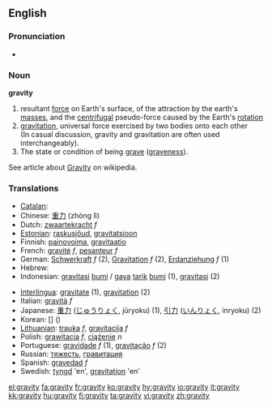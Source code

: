 ==English==

===Pronunciation===
*{{IPA|/ˈɡɹævɪti/}}

===Noun===
'''gravity'''

# resultant [[force]] on Earth's surface, of the attraction by the earth's [[mass]]es, and the [[centrifugal]] pseudo-force caused by the Earth's [[rotation]]
# [[gravitation]], universal force exercised by two bodies onto each other<br> (In casual discussion, gravity and gravitation are often used interchangeably). 
# The state or condition of being [[grave]] ([[graveness]]).
See article about [[w:Gravity|Gravity]] on wikipedia.

===Translations===

{{top}}
*[[Catalan]]: [[]] '' ''
*Chinese: [[重力]] (zhòng lì)
*Dutch: [[zwaartekracht]] ''f''
*[[Estonian]]: [[raskusjõud]], [[gravitatsioon]]
*Finnish: [[painovoima]], [[gravitaatio]]
*French: [[gravité]] ''f'', [[pesanteur]] ''f''
*German: [[Schwerkraft]] ''f'' (2), [[Gravitation]] ''f'' (2), [[Erdanziehung]] ''f'' (1)
*Hebrew: [[]] '' ''
*Indonesian: [[gravitasi]] [[bumi]] / [[gaya]] [[tarik]] [[bumi]] (1), [[gravitasi]] (2)
{{mid}}
*[[Interlingua]]: [[gravitate]] (1), [[gravitation]] (2)
*Italian: [[gravità]] ''f''
*Japanese: [[重力]] ([[じゅうりょく]], jūryoku) (1), [[引力]] ([[いんりょく]], inryoku) (2)
*Korean: [[]] [] ()
*[[Lithuanian]]: [[trauka]] ''f'', [[gravitacija]] ''f''
*Polish: [[grawitacja]] ''f'', [[ciążenie]] ''n''
*Portuguese: [[gravidade]] ''f'' (1), [[gravitação]] ''f'' (2)
*Russian: [[тяжесть]], [[гравитация]]
*Spanish: [[gravedad]] ''f''
*Swedish: [[tyngd]] 'en', [[gravitation]] 'en'
{{bottom}}

[[el:gravity]]
[[fa:gravity]]
[[fr:gravity]]
[[ko:gravity]]
[[hy:gravity]]
[[io:gravity]]
[[it:gravity]]
[[kk:gravity]]
[[hu:gravity]]
[[fi:gravity]]
[[ta:gravity]]
[[vi:gravity]]
[[zh:gravity]]